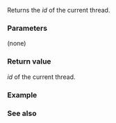 {{cpp/title|n=this_thread::|get_id}}
{{cpp/thread/navbar}}
{{ddcl|header=thread|since=c++11|1=
std::thread::id get_id() noexcept;
}}

Returns the ''id'' of the current thread.

===Parameters===
(none)

===Return value===
''id'' of the current thread.

===Example===
{{example
|code=
#include &lt;chrono&gt;
#include &lt;iostream&gt;
#include &lt;syncstream&gt;
#include &lt;thread&gt;
using namespace std::chrono_literals;

void foo()
{
    std::thread::id this_id = std::this_thread::get_id();
 
    std::osyncstream(std::cout) &lt;&lt; "thread " &lt;&lt; this_id &lt;&lt; " sleeping...\n";

    std::this_thread::sleep_for(500ms);
}

int main()
{
    std::jthread t1{foo};
    std::jthread t2{foo};
}
|p=true
|output=
thread 140113018054400 sleeping...
thread 140113009661696 sleeping...
}}

===See also===
{{dsc begin}}
{{dsc inc|cpp/thread/thread/dsc get_id|thread}}
{{dsc see c|c/thread/thrd_current}}
{{dsc end}}

{{langlinks|de|es|fr|it|ja|pt|ru|zh}}